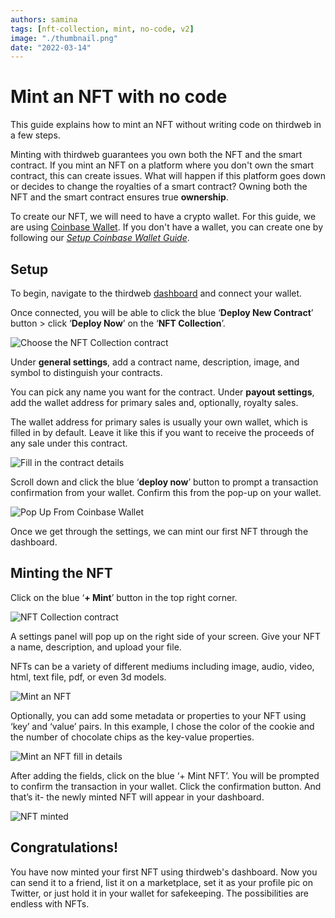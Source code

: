```yaml
---
authors: samina
tags: [nft-collection, mint, no-code, v2]
image: "./thumbnail.png"
date: "2022-03-14"
---
```


# Mint an NFT with no code

This guide explains how to mint an NFT without writing code on thirdweb in a few steps.

<!-- truncate -->

Minting with thirdweb guarantees you own both the NFT and the smart contract. If you mint an NFT on a platform where you don't own the smart contract, this can create issues. What will happen if this platform goes down or decides to change the royalties of a smart contract? Owning both the NFT and the smart contract ensures true **ownership**.

To create our NFT, we will need to have a crypto wallet. For this guide, we are using [Coinbase Wallet](https://www.coinbase.com/wallet). If you don't have a wallet, you can create one by following our [_Setup Coinbase Wallet Guide_](/guides/create-a-coinbase-wallet).

## Setup

To begin, navigate to the thirdweb [dashboard](https://thirdweb.com/dashboard) and connect your wallet.

Once connected, you will be able to click the blue ‘**Deploy New Contract**’ button > click ‘**Deploy Now**’ on the ‘**NFT Collection**’.

![Choose the NFT Collection contract](./deploy-now.png)

Under **general settings**, add a contract name, description, image, and symbol to distinguish your contracts.

You can pick any name you want for the contract. Under **payout settings**, add the wallet address for primary sales and, optionally, royalty sales.

The wallet address for primary sales is usually your own wallet, which is filled in by default. Leave it like this if you want to receive the proceeds of any sale under this contract.

![Fill in the contract details](./pasted_image_0-2.png)

Scroll down and click the blue ‘**deploy now**’ button to prompt a transaction confirmation from your wallet. Confirm this from the pop-up on your wallet.

![Pop Up From Coinbase Wallet](./CB1.png)

Once we get through the settings, we can mint our first NFT through the dashboard.

## Minting the NFT

Click on the blue ‘**+ Mint**’ button in the top right corner.

![NFT Collection contract](./pasted_image_0-3.png)

A settings panel will pop up on the right side of your screen. Give your NFT a name, description, and upload your file.

NFTs can be a variety of different mediums including image, audio, video, html, text file, pdf, or even 3d models.

![Mint an NFT](./pasted_image_0-4.png)

Optionally, you can add some metadata or properties to your NFT using ‘key’ and ‘value’ pairs. In this example, I chose the color of the cookie and the number of chocolate chips as the key-value properties.

![Mint an NFT fill in details](./pasted_image_0-5.png)

After adding the fields, click on the blue ‘+ Mint NFT’. You will be prompted to confirm the transaction in your wallet. Click the confirmation button. And that’s it- the newly minted NFT will appear in your dashboard.

![NFT minted](./pasted_image_0-6.png)

## Congratulations!

You have now minted your first NFT using thirdweb's dashboard. Now you can send it to a friend, list it on a marketplace, set it as your profile pic on Twitter, or just hold it in your wallet for safekeeping. The possibilities are endless with NFTs.
